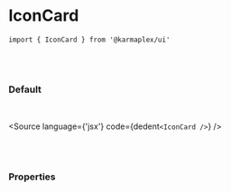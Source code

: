 

<Meta title='02. Molecules / IconCard' component={IconCard} />

# IconCard

`import { IconCard } from '@karmaplex/ui'`

<br />
<br />

### Default

<br />

<Story name='Default'>
  <div className='doc-story__preview' style={{ zoom: '100%' }}>
    <div className='flex items-center gap-4'>
      <IconCard
        icon='/images/icons/food.svg'
        heading='Healthy Food'
        description='Lorem ipsum dolor sit amet, <br /> consectetur adipiscing elit'
      />
    </div>
  </div>
</Story>

<Source language={'jsx'} code={dedent`<IconCard />`} />

<br />
<br />

### Properties

<ArgsTable of={IconCard} />
